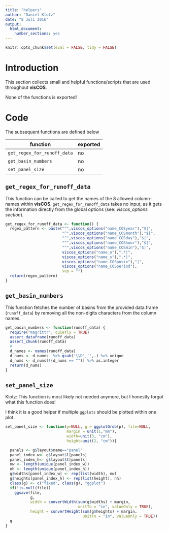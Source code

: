 ```yaml
---
title: "helpers"
author: "Daniel Klotz"
date: "8 Juli 2016"
output:
  html_document:
    number_sections: yes
---
```


```r
knitr::opts_chunk$set(eval = FALSE, tidy = FALSE)
```

# Introduction
This section collects small and helpful functions/scripts that are used
throughout **visCOS**.

None of the functions is exported!

# Code
The subsequent functions are defined below

function | exported
------------- | -------------
`get_regex_for_runoff_data` | no
`get_basin_numbers` | no
`set_panel_size`| no

## `get_regex_for_runoff_data`
This function can be called to get the names of the 8 allowed column-names
within **visCOS**. `get_regex_for_runoff_data` takes no input, as it gets the
information directly from the global options (see: *viscos_options section*).
```r
get_regex_for_runoff_data <- function() {
  regex_pattern <- paste("^",viscos_options("name_COSyear"),"$|",
                         "^",viscos_options("name_COSmonth"),"$|",
                         "^",viscos_options("name_COSday"),"$|",
                         "^",viscos_options("name_COShour"),"$|",
                         "^",viscos_options("name_COSmin"),"$|",
                         viscos_options("name_o"),".*|",
                         viscos_options("name_s"),".*|",
                         viscos_options("name_COSposix"),"|",
                         viscos_options("name_COSperiod"),
                         sep = "")
  return(regex_pattern)
}
```


## `get_basin_numbers`
This function fetches the number of basins from the provided data.frame
(`runoff_data`) by removing all the non-digits characters from the column names.
```r
get_basin_numbers <- function(runoff_data) {
  require("magrittr", quietly = TRUE)
  assert_dataframe(runoff_data)
  assert_chunk(runoff_data)
  #
  d_names <- names(runoff_data)
  d_nums <- d_names  %>% gsub('\\D','',.) %>% unique
  d_nums <- d_nums[!(d_nums == "")] %>% as.integer
  return(d_nums)
}


```

## `set_panel_size`
Klotz:
This function is most likely not needed anymore, but I honestly forgot what this function does!

 I think it is a good helper if multiple `ggplots` should be plotted within one plot.

```r
set_panel_size <- function(p=NULL, g = ggplotGrob(p), file=NULL,
                           margin = unit(1,"mm"),
                           width=unit(3, "cm"),
                           height=unit(2, "cm")){

  panels <- g$layout$name=="panel"
  panel_index_w<- g$layout$l[panels]
  panel_index_h<- g$layout$t[panels]
  nw <- length(unique(panel_index_w))
  nh <- length(unique(panel_index_h))
  g$widths[panel_index_w] <- rep(list(width), nw)
  g$heights[panel_index_h] <- rep(list(height), nh)
  class(g) <- c("fixed", class(g), "ggplot")
  if(!is.null(file))
    ggsave(file,
           g,
           width = convertWidth(sum(g$widths) + margin,
                                unitTo = "in", valueOnly = TRUE),
           height = convertHeight(sum(g$heights) + margin,
                                  unitTo = "in", valueOnly = TRUE))
  g
}
```
